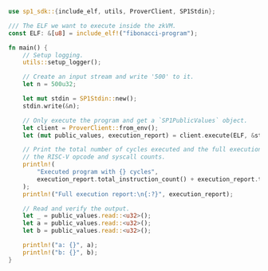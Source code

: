 ```rust
use sp1_sdk::{include_elf, utils, ProverClient, SP1Stdin};

/// The ELF we want to execute inside the zkVM.
const ELF: &[u8] = include_elf!("fibonacci-program");

fn main() {
    // Setup logging.
    utils::setup_logger();

    // Create an input stream and write '500' to it.
    let n = 500u32;

    let mut stdin = SP1Stdin::new();
    stdin.write(&n);

    // Only execute the program and get a `SP1PublicValues` object.
    let client = ProverClient::from_env();
    let (mut public_values, execution_report) = client.execute(ELF, &stdin).run().unwrap();

    // Print the total number of cycles executed and the full execution report with a breakdown of
    // the RISC-V opcode and syscall counts.
    println!(
        "Executed program with {} cycles",
        execution_report.total_instruction_count() + execution_report.total_syscall_count()
    );
    println!("Full execution report:\n{:?}", execution_report);

    // Read and verify the output.
    let _ = public_values.read::<u32>();
    let a = public_values.read::<u32>();
    let b = public_values.read::<u32>();

    println!("a: {}", a);
    println!("b: {}", b);
}
```
